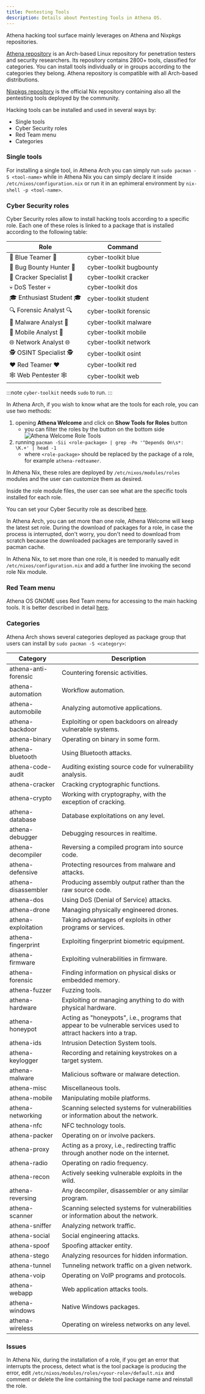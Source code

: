 ```yaml
---
title: Pentesting Tools
description: Details about Pentesting Tools in Athena OS.
---
```


Athena hacking tool surface mainly leverages on Athena and Nixpkgs repositories.

[Athena repository](https://github.com/Athena-OS/athena) is an Arch-based Linux repository for penetration testers and security researchers. Its repository contains 2800+ tools, classified for categories. You can install tools individually or in groups according to the categories they belong. Athena repository is compatible with all Arch-based distributions.

[Nixpkgs repository](https://github.com/NixOS/nixpkgs/) is the official Nix repository containing also all the pentesting tools deployed by the community.

Hacking tools can be installed and used in several ways by:
* Single tools
* Cyber Security roles
* Red Team menu
* Categories

### Single tools

For installing a single tool, in Athena Arch you can simply run `sudo pacman -S <tool-name>` while in Athena Nix you can simply declare it inside `/etc/nixos/configuration.nix` or run it in an ephimeral environment by `nix-shell -p <tool-name>`.

### Cyber Security roles

Cyber Security roles allow to install hacking tools according to a specific role. Each one of these roles is linked to a package that is installed according to the following table:

| Role | Command |
| ---- | ------- |
| 💙 Blue Teamer 💙 | cyber-toolkit blue |
| 🐞 Bug Bounty Hunter 🐞 | cyber-toolkit bugbounty |
| 🍘 Cracker Specialist 🍘 | cyber-toolkit cracker |
| 💀 DoS Tester 💀 | cyber-toolkit dos |
| 🎓 Enthusiast Student 🎓 | cyber-toolkit student |
| 🔍 Forensic Analyst 🔍 | cyber-toolkit forensic |
| 🦠 Malware Analyst 🦠 | cyber-toolkit malware |
| 📱 Mobile Analyst 📱 | cyber-toolkit mobile |
| 🌐 Network Analyst 🌐 | cyber-toolkit network |
| 🕵️ OSINT Specialist 🕵️ | cyber-toolkit osint |
| ❤️ Red Teamer ❤️ | cyber-toolkit red |
| 🕸️ Web Pentester 🕸️ | cyber-toolkit web |

:::note
`cyber-toolkit` needs `sudo` to run.
:::

In Athena Arch, if you wish to know what are the tools for each role, you can use two methods:
1. opening **Athena Welcome** and click on **Show Tools for Roles** button
   * you can filter the roles by the button on the bottom side
     ![Athena Welcome Role Tools](@assets/images/athena-welcome-roletools.png)
2. running `pacman -Sii <role-package> | grep -Po '^Depends On\s*: \K.+' | head -1`
   * where `<role-package>` should be replaced by the package of a role, for example `athena-redteamer`.

In Athena Nix, these roles are deployed by `/etc/nixos/modules/roles` modules and the user can customize them as desired.

Inside the role module files, the user can see what are the specific tools installed for each role.

You can set your Cyber Security role as described [here](/en/resources/athena-welcome/#cyber-security-roles).

In Athena Arch, you can set more than one role, Athena Welcome will keep the latest set role. During the download of packages for a role, in case the process is interrupted, don't worry, you don't need to download from scratch because the downloaded packages are temporarily saved in pacman cache.

In Athena Nix, to set more than one role, it is needed to manually edit `/etc/nixos/configuration.nix` and add a further line invoking the second role Nix module.

### Red Team menu

Athena OS GNOME uses Red Team menu for accessing to the main hacking tools. It is better described in detail [here](/en/resources/redteam-menu/).

### Categories

Athena Arch shows several categories deployed as package group that users can install by `sudo pacman -S <category>`:

| Category | Description |
| -------- | ----------- |
| athena-anti-forensic | Countering forensic activities. |
| athena-automation | Workflow automation. |
| athena-automobile | Analyzing automotive applications. |
| athena-backdoor | Exploiting or open backdoors on already vulnerable systems. |
| athena-binary | Operating on binary in some form. |
| athena-bluetooth | Using Bluetooth attacks. |
| athena-code-audit | Auditing existing source code for vulnerability analysis. |
| athena-cracker | Cracking cryptographic functions. |
| athena-crypto | Working with cryptography, with the exception of cracking. |
| athena-database | Database exploitations on any level. |
| athena-debugger | Debugging resources in realtime. |
| athena-decompiler | Reversing a compiled program into source code. |
| athena-defensive | Protecting resources from malware and attacks. |
| athena-disassembler | Producing assembly output rather than the raw source code. |
| athena-dos | Using DoS (Denial of Service) attacks. |
| athena-drone | Managing physically engineered drones. |
| athena-exploitation | Taking advantages of exploits in other programs or services. |
| athena-fingerprint	| Exploiting fingerprint biometric equipment. |
| athena-firmware | Exploiting vulnerabilities in firmware. |
| athena-forensic | Finding information on physical disks or embedded memory. |
| athena-fuzzer | Fuzzing tools. |
| athena-hardware | Exploiting or managing anything to do with physical hardware. |
| athena-honeypot | Acting as "honeypots", i.e., programs that appear to be vulnerable services used to attract hackers into a trap. |
| athena-ids	| Intrusion Detection System tools. |
| athena-keylogger | Recording and retaining keystrokes on a target system. |
| athena-malware	| Malicious software or malware detection. |
| athena-misc | Miscellaneous tools. |
| athena-mobile | Manipulating mobile platforms. |
| athena-networking | Scanning selected systems for vulnerabilities or information about the network. |
| athena-nfc	| NFC technology tools. |
| athena-packer | Operating on or involve packers. |
| athena-proxy | Acting as a proxy, i.e., redirecting traffic through another node on the internet. |
| athena-radio | Operating on radio frequency. |
| athena-recon | Actively seeking vulnerable exploits in the wild. |
| athena-reversing | Any decompiler, disassembler or any similar program. |
| athena-scanner	| Scanning selected systems for vulnerabilities or information about the network. |
| athena-sniffer	| Analyzing network traffic. |
| athena-social | Social engineering attacks. |
| athena-spoof | Spoofing attacker entity. |
| athena-stego | Analyzing resources for hidden information. |
| athena-tunnel | Tunneling network traffic on a given network. |
| athena-voip | Operating on VoIP programs and protocols. |
| athena-webapp | Web application attacks tools. |
| athena-windows	| Native Windows packages. |
| athena-wireless | Operating on wireless networks on any level. |

### Issues

In Athena Nix, during the installation of a role, if you get an error that interrupts the process, detect what is the tool package is producing the error, edit `/etc/nixos/modules/roles/<your-role>/default.nix` and comment or delete the line containing the tool package name and reinstall the role.

<ImageComponent />
